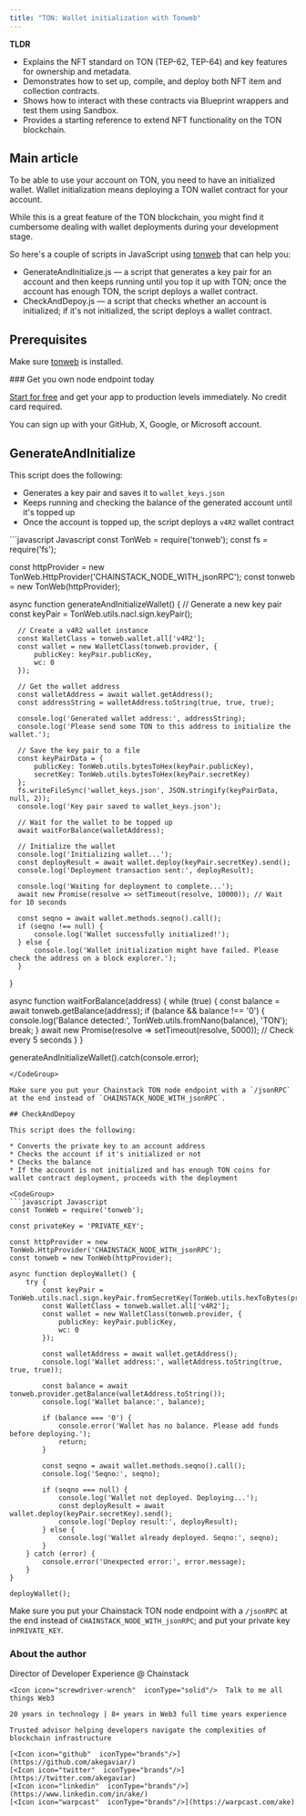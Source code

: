 ```yaml
---
title: "TON: Wallet initialization with Tonweb"
---
```


**TLDR**
* Explains the NFT standard on TON (TEP-62, TEP-64) and key features for ownership and metadata.
* Demonstrates how to set up, compile, and deploy both NFT item and collection contracts.
* Shows how to interact with these contracts via Blueprint wrappers and test them using Sandbox.
* Provides a starting reference to extend NFT functionality on the TON blockchain.

## Main article

To be able to use your account on TON, you need to have an initialized wallet. Wallet initialization means deploying a TON wallet contract for your account.

While this is a great feature of the TON blockchain, you might find it cumbersome dealing with wallet deployments during your development stage.

So here's a couple of scripts in JavaScript using [tonweb](https://github.com/toncenter/tonweb) that can help you:

* GenerateAndInitialize.js — a script that generates a key pair for an account and then keeps running until you top it up with TON; once the account has enough TON, the script deploys a wallet contract.
* CheckAndDepoy.js — a script that checks whether an account is initialized; if it's not initialized, the script deploys a wallet contract.

## Prerequisites

Make sure [tonweb](https://www.npmjs.com/package/tonweb) is installed.

<Check>
  ### Get you own node endpoint today

  [Start for free](https://console.chainstack.com/) and get your app to production levels immediately. No credit card required.

  You can sign up with your GitHub, X, Google, or Microsoft account.
</Check>

## GenerateAndInitialize

This script does the following:

* Generates a key pair and saves it to `wallet_keys.json`
* Keeps running and checking the balance of the generated account until it's topped up
* Once the account is topped up, the script deploys a `v4R2` wallet contract

<CodeGroup>
  ```javascript Javascript
  const TonWeb = require('tonweb');
  const fs = require('fs');

  const httpProvider = new TonWeb.HttpProvider('CHAINSTACK_NODE_WITH_jsonRPC');
  const tonweb = new TonWeb(httpProvider);

  async function generateAndInitializeWallet() {
      // Generate a new key pair
      const keyPair = TonWeb.utils.nacl.sign.keyPair();

      // Create a v4R2 wallet instance
      const WalletClass = tonweb.wallet.all['v4R2'];
      const wallet = new WalletClass(tonweb.provider, {
          publicKey: keyPair.publicKey,
          wc: 0
      });

      // Get the wallet address
      const walletAddress = await wallet.getAddress();
      const addressString = walletAddress.toString(true, true, true);

      console.log('Generated wallet address:', addressString);
      console.log('Please send some TON to this address to initialize the wallet.');

      // Save the key pair to a file
      const keyPairData = {
          publicKey: TonWeb.utils.bytesToHex(keyPair.publicKey),
          secretKey: TonWeb.utils.bytesToHex(keyPair.secretKey)
      };
      fs.writeFileSync('wallet_keys.json', JSON.stringify(keyPairData, null, 2));
      console.log('Key pair saved to wallet_keys.json');

      // Wait for the wallet to be topped up
      await waitForBalance(walletAddress);

      // Initialize the wallet
      console.log('Initializing wallet...');
      const deployResult = await wallet.deploy(keyPair.secretKey).send();
      console.log('Deployment transaction sent:', deployResult);

      console.log('Waiting for deployment to complete...');
      await new Promise(resolve => setTimeout(resolve, 10000)); // Wait for 10 seconds

      const seqno = await wallet.methods.seqno().call();
      if (seqno !== null) {
          console.log('Wallet successfully initialized!');
      } else {
          console.log('Wallet initialization might have failed. Please check the address on a block explorer.');
      }
  }

  async function waitForBalance(address) {
      while (true) {
          const balance = await tonweb.getBalance(address);
          if (balance && balance !== '0') {
              console.log('Balance detected:', TonWeb.utils.fromNano(balance), 'TON');
              break;
          }
          await new Promise(resolve => setTimeout(resolve, 5000)); // Check every 5 seconds
      }
  }

  generateAndInitializeWallet().catch(console.error);
  ```
</CodeGroup>

Make sure you put your Chainstack TON node endpoint with a `/jsonRPC` at the end instead of `CHAINSTACK_NODE_WITH_jsonRPC`.

## CheckAndDepoy

This script does the following:

* Converts the private key to an account address
* Checks the account if it's initialized or not
* Checks the balance
* If the account is not initialized and has enough TON coins for wallet contract deployment, proceeds with the deployment

<CodeGroup>
  ```javascript Javascript
  const TonWeb = require('tonweb');

  const privateKey = 'PRIVATE_KEY';

  const httpProvider = new TonWeb.HttpProvider('CHAINSTACK_NODE_WITH_jsonRPC');
  const tonweb = new TonWeb(httpProvider);

  async function deployWallet() {
      try {
          const keyPair = TonWeb.utils.nacl.sign.keyPair.fromSecretKey(TonWeb.utils.hexToBytes(privateKey));
          const WalletClass = tonweb.wallet.all['v4R2'];
          const wallet = new WalletClass(tonweb.provider, {
              publicKey: keyPair.publicKey,
              wc: 0
          });

          const walletAddress = await wallet.getAddress();
          console.log('Wallet address:', walletAddress.toString(true, true, true));

          const balance = await tonweb.provider.getBalance(walletAddress.toString());
          console.log('Wallet balance:', balance);

          if (balance === '0') {
              console.error('Wallet has no balance. Please add funds before deploying.');
              return;
          }

          const seqno = await wallet.methods.seqno().call();
          console.log('Seqno:', seqno);

          if (seqno === null) {
              console.log('Wallet not deployed. Deploying...');
              const deployResult = await wallet.deploy(keyPair.secretKey).send();
              console.log('Deploy result:', deployResult);
          } else {
              console.log('Wallet already deployed. Seqno:', seqno);
          }
      } catch (error) {
          console.error('Unexpected error:', error.message);
      }
  }

  deployWallet();
  ```
</CodeGroup>

Make sure you put your Chainstack TON node endpoint with a `/jsonRPC` at the end instead of `CHAINSTACK_NODE_WITH_jsonRPC`; and put your private key in`PRIVATE_KEY`.

### About the author
<CardGroup>
  <Card title="Ake" img="/images/docs/profile_images/1719912994363326464/8_Bi4fdM_400x400.jpg">
    <Icon icon="code"  iconType="solid"/>Director of Developer Experience @ Chainstack

    <Icon icon="screwdriver-wrench"  iconType="solid"/>  Talk to me all things Web3

    20 years in technology | 8+ years in Web3 full time years experience

    Trusted advisor helping developers navigate the complexities of blockchain infrastructure

    [<Icon icon="github"  iconType="brands"/>](https://github.com/akegaviar/)
    [<Icon icon="twitter"  iconType="brands"/>](https://twitter.com/akegaviar)
    [<Icon icon="linkedin"  iconType="brands"/>](https://www.linkedin.com/in/ake/)
    [<Icon icon="warpcast"  iconType="brands"/>](https://warpcast.com/ake)
  </Card>
</CardGroup>
